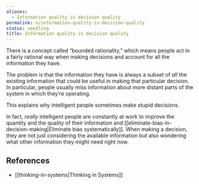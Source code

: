 ```yaml
---
aliases:
  - Information quality is decision quality
permalink: n/information-quality-is-decision-quality
status: seedling
title: Information quality is decision quality
---
```

There is a concept called “bounded rationality,” which means people act in a fairly rational way when making decisions and account for all the information they have.

The problem is that the information they have is always a subset of _all_ the existing information that could be useful in making that particular decision. In particular, people usually miss information about more distant parts of the system in which they’re operating.

This explains why intelligent people sometimes make stupid decisions.

In fact, _really_ intelligent people are constantly at work to improve the quantity and the quality of their information and [[eliminate-bias-in-decision-making|Eliminate bias systematically]]. When making a decision, they are not just considering the available information but also wondering what other information they might need right now.

## References

- [[thinking-in-systems|Thinking in Systems]]
